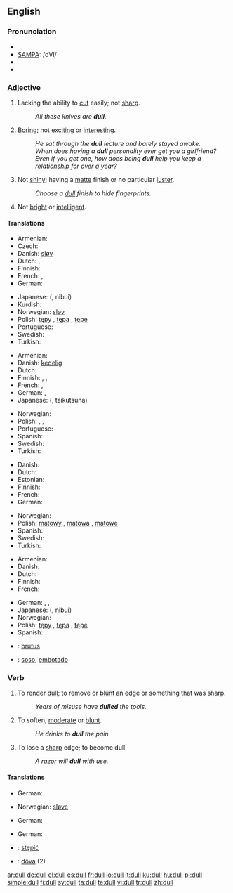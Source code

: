 ==English==

===Pronunciation===
* {{IPA|/dʌl/}}
* [[w:SAMPA chart for English|SAMPA]]: /dVl/
* {{audio|en-us-dull.ogg|Audio (US)}}
* {{rhymes|ʌl}}

===Adjective===
{{en-adj|er}}

# Lacking the ability to [[cut]] easily; not [[sharp]].
#: ''All these knives are '''dull'''.''
# [[boring|Boring]]; not [[exciting]] or [[interesting]].
#: ''He sat through the '''dull''' lecture and barely stayed awake.''
#: ''When does having a '''dull''' personality ever get you a girlfriend? Even if you get one, how does being '''dull''' help you keep a relationship for over a year?''
# Not [[shiny]]; having a [[matte]] finish or no particular [[luster]].
#: ''Choose a [[dull]] finish to hide fingerprints.''
# Not [[bright]] or [[intelligent]].

====Translations====

{{trans-top|Lacking the ability to cut easily; not sharp}}
* Armenian: {{t|hy|բութ|sc=Armn|tr=but'}}
* Czech: {{t-|cs|tupý|m}}
* Danish: [[sløv]]
* Dutch: {{t+|nl|bot}}, {{t+|nl|stomp}}
* Finnish: {{t+|fi|tylsä}}
* French: {{t+|fr|émoussé}}, {{t+|fr|obtus}}
* German: {{t+|de|stumpf}}
{{trans-mid}}
* Japanese: {{Jpan|[[鈍い]]}} ({{Jpan|[[にぶい]]}}, nibui)
* Kurdish: {{t-|ku|کول|sc=KUchar}}
* Norwegian: [[sløv]]
* Polish: [[tępy]] {{m}}, [[tępa]] {{f}}, [[tępe]] {{m}}
* Portuguese: {{t+|pt|cego|m}}
* Swedish: {{t+|sv|slö}}
* Turkish: {{t+|tr|kör}}
{{trans-bottom}}

{{trans-top|Boring}}
* Armenian: {{t|hy|ձանձրալի|sc=Armn|tr=janjrali}}
* Danish: [[kedelig]]
* Dutch: {{t+|nl|saai}}
* Finnish: {{t+|fi|tylsä}}, {{t+|fi|pitkäveteinen}}, {{t-|fi|pitkästyttävä}}
* French: {{t+|fr|ennuyeux}}, {{t+|fr|barbant}}
* German: {{t+|de|fad}}, {{t+|de|langweilig}}
* Japanese: {{Jpan|[[退屈な]]}} ({{Jpan|[[たいくつな]]}}, taikutsuna)
{{trans-mid}}
* Norwegian: {{t-|no|kjedelig}}
* Polish: {{t+|pl|nudny|m}}, {{t-|pl|nudna|f}}, {{t-|pl|nudne|n}}
* Portuguese: {{t-|pt|entediante}}
* Spanish: {{t+|es|aburrido}}
* Swedish: {{t+|sv|tråkig}}
* Turkish: {{t+|tr|sıkıcı}}
{{trans-bottom}}

{{trans-top|Not shiny}}
* Danish: {{t-|da|mat}}
* Dutch: {{t+|nl|mat}}
* Estonian: {{t|et|tuhm}}
* Finnish: {{t+|fi|samea}}
* French: {{t+|fr|mat}}
* German: {{t+|de|matt}}
{{trans-mid}}
* Norwegian: {{t+|no|matt}}
* Polish: [[matowy]] {{m}}, [[matowa]] {{f}}, [[matowe]] {{n}}
* Spanish: {{t+|es|mate}}
* Swedish: {{t+|sv|matt}}
* Turkish: {{t+|tr|mat}}
{{trans-bottom}}

{{trans-top|Not bright or intelligent}}
* Armenian: {{t|hy|բութ|sc=Armn|tr=but'}}
* Danish: {{t-|da|dum}}
* Dutch: {{t+|nl|dom}}
* Finnish: {{t+|fi|hidasjärkinen}}
* French: {{t+|fr|sot}}
{{trans-mid}}
* German: {{t+|de|blöd}}, {{t+|de|blöde}}, {{t+|de|dumm}}
* Japanese: {{Jpan|[[鈍い]]}} ({{Jpan|[[にぶい]]}}, nibui)
* Norwegian: {{t+|no|dum}}
* Polish: [[tępy]] {{m}}, [[tępa]] {{f}}, [[tępe]] {{m}}
* Spanish: {{t+|es|obtuso}}
{{trans-bottom}}

{{checktrans}}

* {{ttbc|Latin}}: [[brutus]]
* {{ttbc|Spanish}}: [[soso]], [[embotado]]

===Verb===
{{en-verb}}

# {{transitive}} To render [[dull]]; to remove or [[blunt]] an edge or something that was sharp.
#: ''Years of misuse have '''dulled''' the tools.''
# {{transitive}} To soften, [[moderate]] or [[blunt]].
#: ''He drinks to '''dull''' the pain.''
# {{intransitive}} To lose a [[sharp]] edge; to become dull.
#: ''A razor will '''dull''' with use.''

====Translations====
{{trans-top|(''transitive'') To render dull; to remove or blunt an edge or something that was sharp}}
* German: {{t+|de|abstumpfen}}
{{trans-mid}}
* Norwegian: [[sløve]]
{{trans-bottom}}

{{trans-top|(''transitive'') To soften, moderate or blunt}}
* German: {{t+|de|abstumpfen}}
{{trans-mid}}
{{trans-bottom}}

{{trans-top|(''intransitive'') To lose a sharp edge; to become dull}}
* German: {{t+|de|abstumpfen}}
{{trans-mid}}
{{trans-bottom}}

{{checktrans-top}}
* {{ttbc|Polish}}: [[stępić]]
* {{ttbc|Swedish}}: [[döva]] (2)
{{checktrans-mid}}
{{checktrans-bottom}}

[[ar:dull]]
[[de:dull]]
[[el:dull]]
[[es:dull]]
[[fr:dull]]
[[io:dull]]
[[it:dull]]
[[ku:dull]]
[[hu:dull]]
[[pl:dull]]
[[simple:dull]]
[[fi:dull]]
[[sv:dull]]
[[ta:dull]]
[[te:dull]]
[[vi:dull]]
[[tr:dull]]
[[zh:dull]]